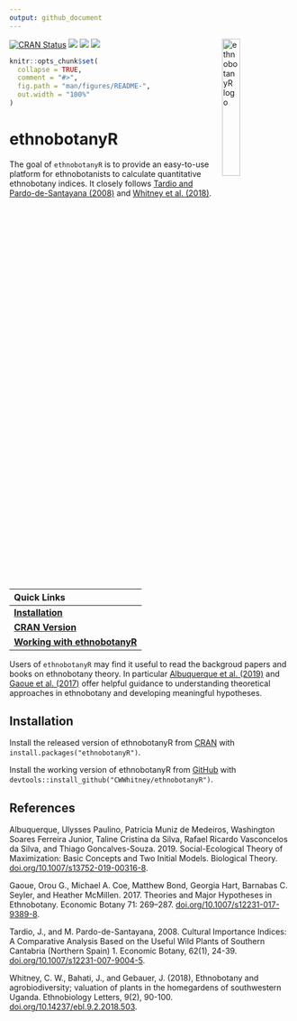 ```yaml
---
output: github_document
---
```


<img src="vignettes/ethnobotanyR.png" alt="ethnobotanyR logo" align="right" width = "25%" height="25%"/>

<!-- README.md is generated from README.Rmd. Please edit that file -->
<!-- badges: start -->
[![CRAN Status](http://www.r-pkg.org/badges/version/ethnobotanyR?color=yellow)](https://cran.r-project.org/package=ethnobotanyR)
[![](http://cranlogs.r-pkg.org/badges/grand-total/ethnobotanyR?color=orange)](https://cran.r-project.org/package=ethnobotanyR)
[![](http://cranlogs.r-pkg.org/badges/ethnobotanyR?color=blue)](https://cran.r-project.org/package=ethnobotanyR)
[![](http://cranlogs.r-pkg.org/badges/last-week/ethnobotanyR?color=green)](https://cran.r-project.org/package=ethnobotanyR)
<!-- badges: end -->

```r
knitr::opts_chunk$set(
  collapse = TRUE,
  comment = "#>",
  fig.path = "man/figures/README-",
  out.width = "100%"
)
```

# ethnobotanyR

The goal of `ethnobotanyR` is to provide an easy-to-use platform for ethnobotanists to calculate quantitative ethnobotany indices. It closely follows [Tardio and Pardo-de-Santayana (2008)]((doi.org/10.1007/s12231-007-9004-5)) and [Whitney et al. (2018)](doi.org/10.14237/ebl.9.2.2018.503). 

|   Quick Links  |
|:-------|
| [**Installation**](https://github.com/CWWhitney/ethnobotanyR#Installation) |
| [**CRAN Version**](https://cran.r-project.org/package=ethnobotanyR) |
| [**Working with ethnobotanyR**](http://htmlpreview.github.io/?https://github.com/CWWhitney/ethnobotanyR/blob/master/vignettes/ethnobotanyr_vignette.html) |

Users of `ethnobotanyR` may find it useful to read the backgroud papers and books on ethnobotany theory. In particular [Albuquerque et al. (2019)](doi.org/10.1007/s13752-019-00316-8) and [Gaoue et al. (2017)](doi.org/10.1007/s12231-017-9389-8) offer helpful guidance to understanding theoretical approaches in ethnobotany and developing meaningful hypotheses. 

## Installation

Install the released version of ethnobotanyR from [CRAN](https://CRAN.R-project.org) with `install.packages("ethnobotanyR")`.

Install the working version of ethnobotanyR from [GitHub](https://github.com) with `devtools::install_github("CWWhitney/ethnobotanyR")`.

## References

Albuquerque, Ulysses Paulino, Patricia Muniz de Medeiros, Washington Soares Ferreira Junior, Taline Cristina da Silva, Rafael Ricardo Vasconcelos da Silva, and Thiago Goncalves-Souza. 2019. Social-Ecological Theory of Maximization: Basic Concepts and Two Initial Models. Biological Theory. [doi.org/10.1007/s13752-019-00316-8](doi.org/10.1007/s13752-019-00316-8).

Gaoue, Orou G., Michael A. Coe, Matthew Bond, Georgia Hart, Barnabas C. Seyler, and Heather McMillen. 2017. Theories and Major Hypotheses in Ethnobotany. Economic Botany 71: 269–287. [doi.org/10.1007/s12231-017-9389-8](doi.org/10.1007/s12231-017-9389-8).

Tardio, J., and M. Pardo-de-Santayana, 2008. Cultural Importance Indices: A Comparative Analysis Based on the Useful Wild Plants of Southern Cantabria (Northern Spain) 1. Economic Botany, 62(1), 24-39. [doi.org/10.1007/s12231-007-9004-5](doi.org/10.1007/s12231-007-9004-5).

Whitney, C. W., Bahati, J., and Gebauer, J. (2018), Ethnobotany and agrobiodiversity; valuation of plants in the homegardens of southwestern Uganda. Ethnobiology Letters, 9(2), 90-100. [doi.org/10.14237/ebl.9.2.2018.503](doi.org/10.14237/ebl.9.2.2018.503).
